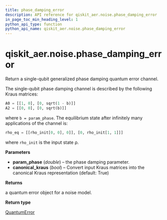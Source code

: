 ```yaml
---
title: phase_damping_error
description: API reference for qiskit_aer.noise.phase_damping_error
in_page_toc_min_heading_level: 1
python_api_type: function
python_api_name: qiskit_aer.noise.phase_damping_error
---
```


# qiskit\_aer.noise.phase\_damping\_error

<Function id="qiskit_aer.noise.phase_damping_error" github="https://github.com/qiskit/qiskit-aer/tree/stable/0.12/qiskit_aer/noise/errors/standard_errors.py" signature="phase_damping_error(param_phase, canonical_kraus=True)">
  Return a single-qubit generalized phase damping quantum error channel.

  The single-qubit phase damping channel is described by the following Kraus matrices:

  ```python
  A0 = [[1, 0], [0, sqrt(1 - b)]]
  A2 = [[0, 0], [0, sqrt(b)]]
  ```

  where `b = param_phase`. The equilibrium state after infinitely many applications of the channel is:

  ```python
  rho_eq = [[rho_init[0, 0], 0]], [0, rho_init[1, 1]]]
  ```

  where `rho_init` is the input state ρ.

  **Parameters**

  *   **param\_phase** (*double*) – the phase damping parameter.
  *   **canonical\_kraus** (*bool*) – Convert input Kraus matrices into the canonical Kraus representation (default: True)

  **Returns**

  a quantum error object for a noise model.

  **Return type**

  [QuantumError](qiskit_aer.noise.QuantumError "qiskit_aer.noise.QuantumError")
</Function>

